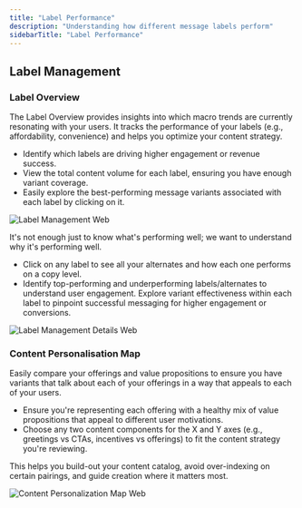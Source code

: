 ```yaml
---
title: "Label Performance"
description: "Understanding how different message labels perform"
sidebarTitle: "Label Performance"
---
```


## Label Management

### Label Overview

The Label Overview provides insights into which macro trends are currently resonating with your users. It tracks the performance of your labels (e.g., affordability, convenience) and helps you optimize your content strategy.

- Identify which labels are driving higher engagement or revenue success.
- View the total content volume for each label, ensuring you have enough variant coverage.
- Easily explore the best-performing message variants associated with each label by clicking on it.

![Label Management Web](/images/label_management.webp)

It's not enough just to know what's performing well; we want to understand why it's performing well.

- Click on any label to see all your alternates and how each one performs on a copy level.
- Identify top-performing and underperforming labels/alternates to understand user engagement. Explore variant effectiveness within each label to pinpoint successful messaging for higher engagement or conversions.

![Label Management Details Web](/images/label_management_details.webp)

### Content Personalisation Map

Easily compare your offerings and value propositions to ensure you have variants that talk about each of your offerings in a way that appeals to each of your users.

- Ensure you're representing each offering with a healthy mix of value propositions that appeal to different user motivations.
- Choose any two content components for the X and Y axes (e.g., greetings vs CTAs, incentives vs offerings) to fit the content strategy you're reviewing.

This helps you build-out your content catalog, avoid over-indexing on certain pairings, and guide creation where it matters most.

![Content Personalization Map Web](/images/content_personalization_map.webp)